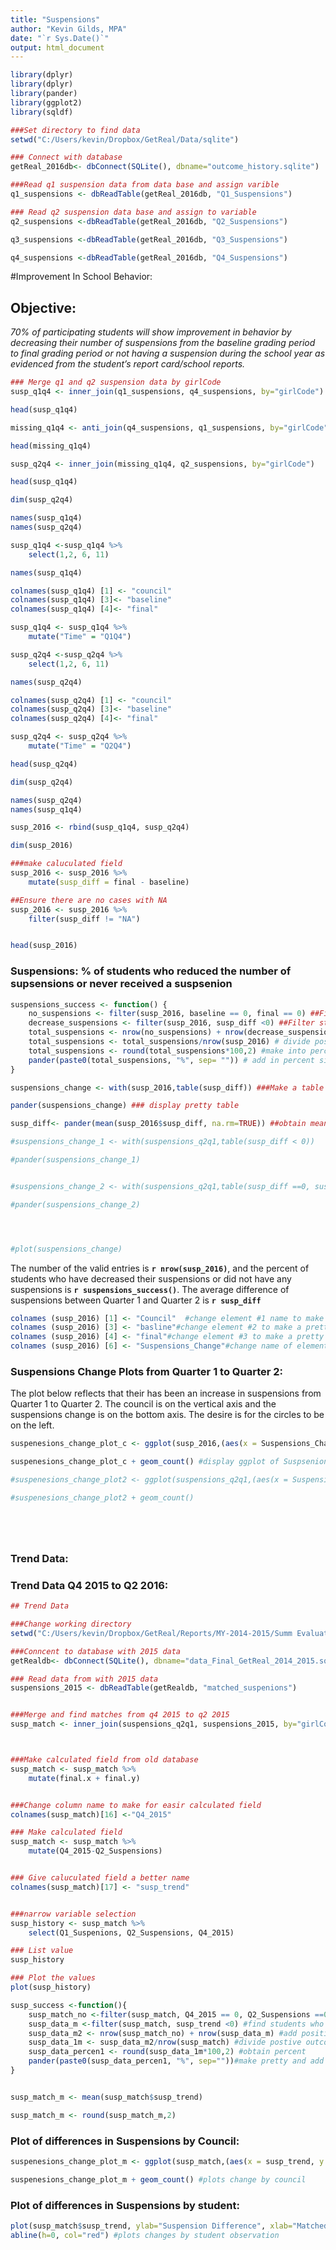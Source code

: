 ```yaml
---
title: "Suspensions"
author: "Kevin Gilds, MPA"
date: "`r Sys.Date()`"
output: html_document
---
```



```r
library(dplyr)
library(dplyr)
library(pander)
library(ggplot2)
library(sqldf)

###Set directory to find data 
setwd("C:/Users/kevin/Dropbox/GetReal/Data/sqlite")

### Connect with database
getReal_2016db<- dbConnect(SQLite(), dbname="outcome_history.sqlite")

###Read q1 suspension data from data base and assign varible
q1_suspensions <- dbReadTable(getReal_2016db, "Q1_Suspensions")

### Read q2 suspension data base and assign to variable
q2_suspensions <-dbReadTable(getReal_2016db, "Q2_Suspensions")

q3_suspensions <-dbReadTable(getReal_2016db, "Q3_Suspensions")

q4_suspensions <-dbReadTable(getReal_2016db, "Q4_Suspensions")


```



#Improvement In School Behavior:

## Objective:
*70% of participating students will show improvement in behavior by decreasing their number of suspensions from the baseline grading period to final grading period or not having a suspension during the school year as evidenced from the student's report card/school reports.*
 

```r

### Merge q1 and q2 suspension data by girlCode
susp_q1q4 <- inner_join(q1_suspensions, q4_suspensions, by="girlCode")

head(susp_q1q4)

missing_q1q4 <- anti_join(q4_suspensions, q1_suspensions, by="girlCode")

head(missing_q1q4)

susp_q2q4 <- inner_join(missing_q1q4, q2_suspensions, by="girlCode")

head(susp_q1q4)

dim(susp_q2q4)

names(susp_q1q4)
names(susp_q2q4)

```


```r
susp_q1q4 <-susp_q1q4 %>%
    select(1,2, 6, 11)

names(susp_q1q4)

colnames(susp_q1q4) [1] <- "council"
colnames(susp_q1q4) [3]<- "baseline"
colnames(susp_q1q4) [4]<- "final"

susp_q1q4 <- susp_q1q4 %>%
    mutate("Time" = "Q1Q4")

```



```r
susp_q2q4 <-susp_q2q4 %>%
    select(1,2, 6, 11)

names(susp_q2q4)

colnames(susp_q2q4) [1] <- "council"
colnames(susp_q2q4) [3]<- "baseline"
colnames(susp_q2q4) [4]<- "final"

susp_q2q4 <- susp_q2q4 %>%
    mutate("Time" = "Q2Q4")

head(susp_q2q4)

dim(susp_q2q4)

names(susp_q2q4)
names(susp_q1q4)

```


```r

susp_2016 <- rbind(susp_q1q4, susp_q2q4)

dim(susp_2016)

```

```r
###make caluculated field   
susp_2016 <- susp_2016 %>%
    mutate(susp_diff = final - baseline)

##Ensure there are no cases with NA
susp_2016 <- susp_2016 %>%
    filter(susp_diff != "NA")


head(susp_2016)
```









### Suspensions: % of students who reduced the number of supsensions or never received a suspsenion
```r
suspensions_success <- function() {
    no_suspensions <- filter(susp_2016, baseline == 0, final == 0) ##Filter students without a suspension
    decrease_suspensions <- filter(susp_2016, susp_diff <0) ##Filter students who decreased their suspensions
    total_suspensions <- nrow(no_suspensions) + nrow(decrease_suspensions) # add no suspensions and decreased students together for positive outcome
    total_suspensions <- total_suspensions/nrow(susp_2016) # divide positive outcome students from total students
    total_suspensions <- round(total_suspensions*100,2) #make into percentage
    pander(paste0(total_suspensions, "%", sep= "")) # add in percent sign
}


```





```r

suspensions_change <- with(susp_2016,table(susp_diff)) ###Make a table showing all outcomes

pander(suspensions_change) ### display pretty table

susp_diff<- pander(mean(susp_2016$susp_diff, na.rm=TRUE)) ##obtain mean difference

#suspensions_change_1 <- with(suspensions_q2q1,table(susp_diff < 0))

#pander(suspensions_change_1)


#suspensions_change_2 <- with(suspensions_q2q1,table(susp_diff ==0, susp_sum.y==0))

#pander(suspensions_change_2)




#plot(suspensions_change)
```

The number of the valid entries is **`r nrow(susp_2016)`**, and the percent of students who have decreased their suspensions or did not have any suspensions is **`r suspensions_success()`**. The average difference of suspensions between Quarter 1 and Quarter 2 is **`r susp_diff`**





```r

colnames (susp_2016) [1] <- "Council"  #change element #1 name to make a pretty graph
colnames (susp_2016) [3] <- "basline"#change element #2 to make a pretty graph
colnames (susp_2016) [4] <- "final"#change element #3 to make a pretty graph
colnames (susp_2016) [6] <- "Suspensions_Change"#change name of element #5 to make a pretty graph

```




### Suspensions Change Plots from Quarter 1 to Quarter 2:

The plot below reflects that their has been an increase in suspensions from  Quarter 1 to  Quarter 2. The council is on the vertical axis and the suspensions change is on the bottom axis. The desire is for the circles to be on the left.  
```r

suspenesions_change_plot_c <- ggplot(susp_2016,(aes(x = Suspensions_Change, y = Council)))

suspenesions_change_plot_c + geom_count() #display ggplot of Suspsenion change by Council 

#suspenesions_change_plot2 <- ggplot(suspensions_q2q1,(aes(x = Suspensions_Change, y = Q1_Suspenions)))

#suspenesions_change_plot2 + geom_count()






```


### Trend Data:

### Trend Data Q4 2015 to Q2 2016:
```r

## Trend Data

###Change working directory
setwd("C:/Users/kevin/Dropbox/GetReal/Reports/MY-2014-2015/Summ Evaluation Report/data")

###Conncent to database with 2015 data
getRealdb<- dbConnect(SQLite(), dbname="data_Final_GetReal_2014_2015.sqlite")

### Read data from with 2015 data
suspensions_2015 <- dbReadTable(getRealdb, "matched_suspenions")



```

```r


###Merge and find matches from q4 2015 to q2 2015
susp_match <- inner_join(suspensions_q2q1, suspensions_2015, by="girlCode")



###Make calculated field from old database
susp_match <- susp_match %>%
    mutate(final.x + final.y)


###Change column name to make for easir calculated field
colnames(susp_match)[16] <-"Q4_2015"

### Make calculated field
susp_match <- susp_match %>%
    mutate(Q4_2015-Q2_Suspensions)


### Give caluculated field a better name
colnames(susp_match)[17] <- "susp_trend"



```


```r

###narrow variable selection
susp_history <- susp_match %>%
    select(Q1_Suspenions, Q2_Suspensions, Q4_2015)

### List value
susp_history

### Plot the values
plot(susp_history)

```



```r

susp_success <-function(){
    susp_match_no <-filter(susp_match, Q4_2015 == 0, Q2_Suspensions ==0) #find studens with no suspensions
    susp_data_m <-filter(susp_match, susp_trend <0) #find students who decreased their suspsenions
    susp_data_m2 <- nrow(susp_match_no) + nrow(susp_data_m) #add positive outcome students together
    susp_data_1m <- susp_data_m2/nrow(susp_match) #divide postive outcomes from total
    susp_data_percen1 <- round(susp_data_1m*100,2) #obtain percent
    pander(paste0(susp_data_percen1, "%", sep=""))#make pretty and add percent sign
}



```

```r

susp_match_m <- mean(susp_match$susp_trend)

susp_match_m <- round(susp_match_m,2)

```






### Plot of differences in Suspensions by Council:

```r
suspenesions_change_plot_m <- ggplot(susp_match,(aes(x = susp_trend, y = Council)))

suspenesions_change_plot_m + geom_count() #plots change by council


```




### Plot of differences in Suspensions by student:
```r

plot(susp_match$susp_trend, ylab="Suspension Difference", xlab="Matched Students")
abline(h=0, col="red") #plots changes by student observation
```



